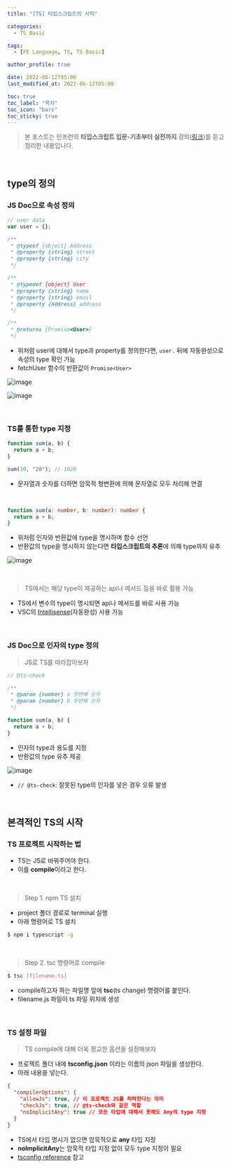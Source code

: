 ```yaml
---
title: "[TS] 타입스크립트의 시작"

categories:
  - TS Basic

tags:
  - [FE Language, TS, TS Basic]

author_profile: true

date: 2022-06-12T05:00
last_modified_at: 2022-06-12T05:00

toc: true
toc_label: "목차"
toc_icon: "bars"
toc_sticky: true
---
```


> 본 포스트는 인프런의 **타입스크립트 입문-기초부터 실전까지** 강의([링크](https://www.inflearn.com/course/%ED%83%80%EC%9E%85%EC%8A%A4%ED%81%AC%EB%A6%BD%ED%8A%B8-%EC%9E%85%EB%AC%B8/dashboard))를 듣고 정리한 내용입니다.

<br />

## type의 정의

### JS Doc으로 속성 정의

```js
// user data
var user = {};

/**
 * @typeof {object} Address
 * @property {string} street
 * @property {string} city
 */

/**
 * @typedef {object} User
 * @property {string} name
 * @property {string} email
 * @property {Address} address
 */

/**
 * @returns {Promise<User>}
 */
```

- 위처럼 user에 대해서 type과 property를 정의한다면, `user.` 뒤에 자동완성으로 속성의 type 확인 가능
- fetchUser 함수의 반환값이 `Promise<User>`

![image](https://user-images.githubusercontent.com/86189596/173201725-79eda754-6854-4348-b122-0de48b257f30.png)

![image](https://user-images.githubusercontent.com/86189596/173201694-397e1dc5-5005-41cd-b3f0-040bec8b67af.png)

<br />

### TS를 통한 type 지정

```js
function sum(a, b) {
  return a + b;
}

sum(10, "20"); // 1020
```

- 문자열과 숫자를 더하면 암묵적 형변환에 의해 문자열로 모두 처리해 연결

<br />

```ts
function sum(a: number, b: number): number {
  return a + b;
}
```

- 위처럼 인자와 반환값에 type을 명시하며 함수 선언
- 반환값의 type을 명시하지 않는다면 **타입스크립트의 추론**에 의해 type까지 유추

![image](https://user-images.githubusercontent.com/86189596/173201908-ded5c0e8-8239-4213-b0d8-bd483d38876d.png)

<br />

> TS에서는 해당 type이 제공하는 api나 메서드 등을 바로 활용 가능

- TS에서 변수의 type이 명시되면 api나 메서드를 바로 사용 가능
- VSC의 [Intellisense](https://code.visualstudio.com/docs/editor/intellisense)(자동완성) 사용 가능

<br />

### JS Doc으로 인자의 type 정의

> JS로 TS를 따라잡아보자

```js
// @ts-check

/**
 * @param {number} a 첫번째 숫자
 * @param {number} b 두번째 숫자
 */

function sum(a, b) {
  return a + b;
}
```

- 인자의 type과 용도를 지정
- 반환값의 type 유추 제공

![image](https://user-images.githubusercontent.com/86189596/173202282-cc3d7d32-f50d-4dc6-8d51-4635a0ae30db.png)

- `// @ts-check`: 잘못된 type의 인자를 넣은 경우 오류 발생

<br />

## 본격적인 TS의 시작

### TS 프로젝트 시작하는 법

- TS는 JS로 바꿔주어야 한다.
- 이를 **compile**이라고 한다.

<br />

> Step 1. npm TS 설치

- project 폴더 경로로 terminal 실행
- 아래 명령어로 TS 설치

```bash
$ npm i typescript -g
```

<br />

> Step 2. tsc 명령어로 compile

```bash
$ tsc [filename.ts]
```

- compile하고자 하는 파일명 앞에 **tsc**(ts change) 명령어를 붙인다.
- filename.js 파일이 ts 파일 위치에 생성

<br />

### TS 설정 파일

> TS compile에 대해 더욱 정교한 옵션을 설정해보자

- 프로젝트 폴더 내에 **tsconfig.json** 이라는 이름의 json 파일을 생성한다.
- 아래 내용을 넣는다.

```json
{
  "compilerOptions": {
    "allowJs": true, // 이 프로젝트 JS를 허락한다는 의미
    "checkJs": true, // @ts-check와 같은 역할
    "noImplicitAny": true // 모든 타입에 대해서 못해도 Any의 type 지정
  }
}
```

- TS에서 타입 명시가 없으면 암묵적으로 **any** 타입 지정
- **noImplicitAny**는 암묵적 타입 지정 없이 모두 type 지정이 필요
- [tsconfig reference](https://www.typescriptlang.org/tsconfig) 참고